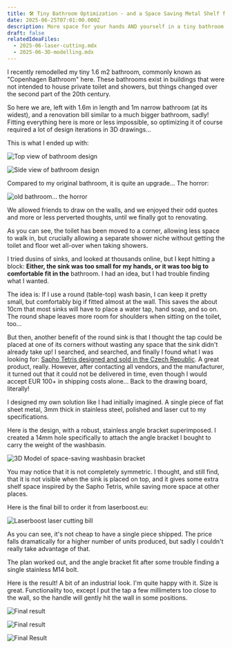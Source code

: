 ```yaml
---
title: 🛠️ Tiny Bathroom Optimization - and a Space Saving Metal Shelf for Washbasins
date: 2025-06-25T07:01:00.000Z
description: More space for your hands AND yourself in a tiny bathroom
draft: false
relatedIdeaFiles:
  - 2025-06-laser-cutting.mdx
  - 2025-06-3D-modelling.mdx
---
```

I recently remodelled my tiny 1.6 m2 bathroom, commonly known as "Copenhagen Bathroom" here. These bathrooms exist in buildings that were not intended to house private toilet and showers, but things changed over the second part of the 20th century.

So here we are, left with 1.6m in length and 1m narrow bathroom (at its widest), and a renovation bill similar to a much bigger bathroom, sadly! Fitting everything here is more or less impossible, so optimizing it of course required a lot of design iterations in 3D drawings...

This is what I ended up with:

![Top view of bathroom design](/assets/images/img-20250521-wa0007.jpg "Bathroom design, top view")

![Side view of bathroom design](/assets/images/img-20250521-wa0009.png "3D model, side view of bathroom")

Compared to my original bathroom, it is quite an upgrade... The horror:

![old bathroom... the horror](/assets/images/pxl_20250427_200906501.jpg "Old bathroom. We allowed guests to draw on the walls, why not.")

We allowed friends to draw on the walls, and we enjoyed their odd quotes and more or less perverted thoughts, until we finally got to renovating.

As you can see, the toilet has been moved to a corner, allowing less space to walk in, but crucially allowing a separate shower niche without getting the toilet and floor wet all-over when taking showers. 

I tried dusins of sinks, and looked at thousands online, but I kept hitting a block: **Either, the sink was too small for my hands, or it was too big to comfortable fit in the** bathroom. I had an idea, but I had trouble finding what I wanted. 

The idea is: If I use a round (table-top) wash basin, I can keep it pretty small, but comfortably big if fitted almost at the wall. This saves the about 10cm that most sinks will have to place a water tap, hand soap, and so on. The round shape leaves more room for shoulders when sitting on the toilet, too...

But then, another benefit of the round sink is that I thought the tap could be placed at one of its corners without wasting any space that the sink didn't already take up! I searched, and searched, and finally I found what I was looking for: [Sapho Tetris designed and sold in the Czech Republic](https://eshop.sapho.cz/en/search?keyword=tetris). A great product, really. However, after contacting all vendors, and the manufacturer, it turned out that it could not be delivered in time, even though I would accept EUR 100+ in shipping costs alone... Back to the drawing board, literally!

I designed my own solution like I had initially imagined. A single piece of flat sheet metal, 3mm thick in stainless steel, polished and laser cut to my specifications.

Here is the design, with a robust, stainless angle bracket superimposed. I created a 14mm hole specifically to attach the angle bracket I bought to carry the weight of the washbasin.

![3D Model of space-saving washbasin bracket](/assets/images/screenshot-2025-06-25-at-07.23.15.png "3D model of space-saving washbasin bracket")

You may notice that it is not completely symmetric. I thought, and still find, that it is not visible when the sink is placed on top, and it gives some extra shelf space inspired by the Sapho Tetris, while saving more space at other places. 

Here is the final bill to order it from laserboost.eu:

![Laserboost laser cutting bill](/assets/images/screenshot-2025-06-25-at-07.19.29.png "Laserboost Order")

As you can see, it's not cheap to have a single piece shipped. The price falls dramatically for a higher number of units produced, but sadly I couldn't really take advantage of that.

The plan worked out, and the angle bracket fit after some trouble finding a single stainless M14 bolt. 

Here is the result! A bit of an industrial look. I'm quite happy with it. Size is great. Functionality too, except I put the tap a few millimeters too close to the wall, so the handle will gently hit the wall in some positions.

![Final result](/assets/images/pxl_20250625_053357735.jpg "final result")

![Final result](/assets/images/pxl_20250625_053447130.jpg "Final result")

![Final Result](/assets/images/pxl_20250625_053429471.jpg "Final Result")

